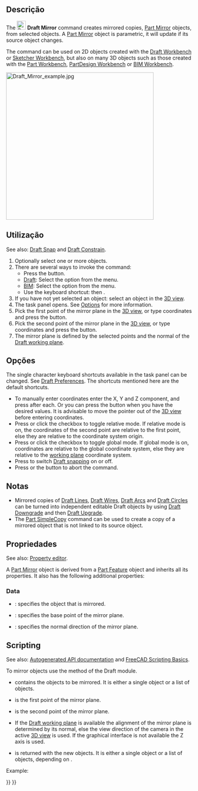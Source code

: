 <languages/>

<div class="mw-translate-fuzzy">
{{Docnav
|[[Draft_Scale/pt-br|Escala]]
|[[Draft_Offset/pt-br|Deslocar]]
|[[Draft_Workbench/pt-br|Draft]]
|IconL=Draft_Scale.svg
|IconR=Draft_Offset.svg
|IconC=Workbench_Draft.svg
}}
</div>

{{GuiCommand
|Name=Draft Mirror
|MenuLocation=Modification → Mirror<br>Modify → Mirror
|Workbenches=[[Draft_Workbench|Draft]], [[BIM_Workbench|BIM]]
|Shortcut={{KEY|M}} {{KEY|I}}
|SeeAlso=[[Draft_Clone|Draft Clone]]
}}

<span id="Description"></span>
==Descrição== 

The [[Image:Draft_Mirror.svg|24px]] '''Draft Mirror''' command creates mirrored copies, [[Part_Mirror|Part Mirror]] objects, from selected objects. A [[Part_Mirror|Part Mirror]] object is parametric, it will update if its source object changes.

The command can be used on 2D objects created with the [[Draft_Workbench|Draft Workbench]] or [[Sketcher_Workbench|Sketcher Workbench]], but also on many 3D objects such as those created with the [[Part_Workbench|Part Workbench]], [[PartDesign_Workbench|PartDesign Workbench]] or [[BIM_Workbench|BIM Workbench]].

[[Image:Draft_Mirror_example.jpg|400px]]
{{Caption|Mirroring an object}}

<span id="Usage"></span>
==Utilização== 

See also: [[Draft_Snap|Draft Snap]] and [[Draft_Constrain|Draft Constrain]].

# Optionally select one or more objects.
# There are several ways to invoke the command:
#* Press the {{Button|[[Image:Draft_Mirror.svg|16px]] [[Draft_Mirror|Mirror]]}} button.
#* [[Draft_Workbench|Draft]]: Select the {{MenuCommand|Modification → [[Image:Draft_Mirror.svg|16px]] Mirror}} option from the menu.
#* [[BIM_Workbench|BIM]]: Select the {{MenuCommand|Modify → [[Image:Draft_Mirror.svg|16px]] Mirror}} option from the menu.
#* Use the keyboard shortcut: {{KEY|M}} then {{KEY|I}}.
# If you have not yet selected an object: select an object in the [[3D_view|3D view]].
# The {{MenuCommand|Mirror}} task panel opens. See [[#Options|Options]] for more information.
# Pick the first point of the mirror plane in the [[3D_view|3D view]], or type coordinates and press the {{Button|[[Image:Draft_AddPoint.svg|16px]] Enter point}} button.
# Pick the second point of the mirror plane in the [[3D_view|3D view]], or type coordinates and press the {{Button|[[Image:Draft_AddPoint.svg|16px]] Enter point}} button.
# The mirror plane is defined by the selected points and the normal of the [[Draft_SelectPlane|Draft working plane]].

<span id="Options"></span>
==Opções==

The single character keyboard shortcuts available in the task panel can be changed. See [[Draft_Preferences|Draft Preferences]]. The shortcuts mentioned here are the default shortcuts.

* To manually enter coordinates enter the X, Y and Z component, and press {{KEY|Enter}} after each. Or you can press the {{Button|[[Image:Draft_AddPoint.svg|16px]] Enter point}} button when you have the desired values. It is advisable to move the pointer out of the [[3D_view|3D view]] before entering coordinates.
* Press {{KEY|R}} or click the {{MenuCommand|Relative}} checkbox to toggle relative mode. If relative mode is on, the coordinates of the second point are relative to the first point, else they are relative to the coordinate system origin.
* Press {{KEY|G}} or click the {{MenuCommand|Global}} checkbox to toggle global mode. If global mode is on, coordinates are relative to the global coordinate system, else they are relative to the [[Draft_SelectPlane|working plane]] coordinate system. {{Version|0.20}}
* Press {{KEY|S}} to switch [[Draft_Snap|Draft snapping]] on or off.
* Press {{KEY|Esc}} or the {{Button|Close}} button to abort the command.

<span id="Notes"></span>
==Notas==

* Mirrored copies of [[Draft_Line|Draft Lines]], [[Draft_Wire|Draft Wires]], [[Draft_Arc|Draft Arcs]] and [[Draft_Circle|Draft Circles]] can be turned into independent editable Draft objects by using [[Draft_Downgrade|Draft Downgrade]] and then [[Draft_Upgrade|Draft Upgrade]].
* The [[Part_SimpleCopy|Part SimpleCopy]] command can be used to create a copy of a mirrored object that is not linked to its source object.

<span id="Properties"></span>
==Propriedades==

See also: [[property_editor|Property editor]].

A [[Part_Mirror|Part Mirror]] object is derived from a [[Part_Feature|Part Feature]] object and inherits all its properties. It also has the following additional properties:

===Data===

{{TitleProperty|Base}}

* {{PropertyData|Source|Link}}: specifies the object that is mirrored.

{{TitleProperty|Plane}}

* {{PropertyData|Base|Vector}}: specifies the base point of the mirror plane.
* {{PropertyData|Normal|Vector}}: specifies the normal direction of the mirror plane.

==Scripting==

See also: [https://freecad.github.io/SourceDoc/ Autogenerated API documentation] and [[FreeCAD Scripting Basics|FreeCAD Scripting Basics]].

To mirror objects use the {{incode|mirror}} method of the Draft module.

{{Code|code=
mirrored_list = mirror(objlist, p1, p2)
}}

* {{incode|objlist}} contains the objects to be mirrored. It is either a single object or a list of objects.
* {{incode|p1}} is the first point of the mirror plane.
* {{incode|p2}} is the second point of the mirror plane.
* If the [[Draft_SelectPlane|Draft working plane]] is available the alignment of the mirror plane is determined by its normal, else the view direction of the camera in the active [[3D_view|3D view]] is used. If the graphical interface is not available the Z axis is used.
* {{incode|mirrored_list}} is returned with the new {{incode|Part::Mirroring}} objects. It is either a single object or a list of objects, depending on {{incode|objlist}}.

Example:

{{Code|code=
import FreeCAD as App
import Draft

doc = App.newDocument()

place = App.Placement(FreeCAD.Vector(1000, 0, 0), App.Rotation())
polygon1 = Draft.make_polygon(3, 750)
polygon2 = Draft.make_polygon(5, 750, placement=place)

p1 = App.Vector(2000, -1000, 0)
p2 = App.Vector(2000, 1000, 0)

line1 = Draft.make_line(p1, p2)
mirrored1 = Draft.mirror(polygon1, p1, p2)

Line2 = Draft.make_line(-p1, -p2)
mirrored2 = Draft.mirror([polygon1, polygon2], -p1, -p2)

doc.recompute()
}}


<div class="mw-translate-fuzzy">
{{Docnav
|[[Draft_Scale/pt-br|Escala]]
|[[Draft_Offset/pt-br|Deslocar]]
|[[Draft_Workbench/pt-br|Draft]]
|IconL=Draft_Scale.svg
|IconR=Draft_Offset.svg
|IconC=Workbench_Draft.svg
}}
</div>

{{Draft Tools navi{{#translation:}}}}
{{Userdocnavi{{#translation:}}}}
